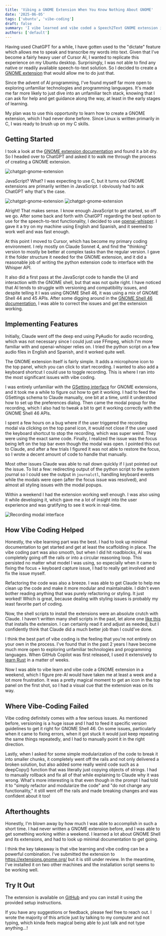 ```yaml
---
title: 'Vibing a GNOME Extension When You Know Nothing About GNOME'
date: '2025-06-05'
tags: ['ubuntu', 'vibe-coding']
draft: false
summary: 'I vibe learned and vibe coded a Speech2Text GNOME extension in a weekend. It was an eye-opening experience.'
authors: ['default']
---
```


Having used ChatGPT for a while, I have gotten used to the "dictate" feature which allows me to speak and transcribe my words into text.
Given that I've become a fairly heavy user of Cursor AI, I wanted to replicate this experience on my Ubuntu desktop. Surprisingly, I was
not able to find any native or readily available speech-to-text solution. So I decided to create a
[GNOME extension](https://github.com/kavehtehrani/gnome-speech2text) that would allow me to do just that.

Since the advent of AI programming, I've found myself far more open to exploring unfamiliar technologies and programming languages.
It's made me far more likely to just dive into an unfamiliar tech stack, knowing that I can ask for help and get guidance along the way,
at least in the early stages of learning.

My plan was to use this opportunity to learn how to create a GNOME extension, which I had never done before. Since Linux is written primarily in C,
I was ready to brush up on my C skills.

## Getting Started

I took a look at the [GNOME extension documentation](https://gjs.guide/extensions/development/creating.html) and found it a bit dry.
So I headed over to ChatGPT and asked it to walk me through the process of creating a GNOME extension.

![chatgpt-gnome-extension](/static/images/2025-06-chatgpt-gnome-extension.png)

JavaScript? What? I was expecting to use C, but it turns out GNOME extensions are primarily written in JavaScript.
I obviously had to ask ChatGPT why that's the case.

![chatgpt-gnome-extension](/static/images/2025-06-gnome-js-1.png)
![chatgpt-gnome-extension](/static/images/2025-06-gnome-js-2.png)

Alright! That makes sense. I know enough JavaScript to get started, so off we go. After some back and forth with ChatGPT
regarding the best option to use for the speech-to-text functionality, I decided to use
[openai-whisper](https://github.com/openai/whisper). I gave it a try on my machine using English and Spanish, and it seemed to work well and was fast enough.

At this point I moved to Cursor, which has become my primary coding environment. I rely mostly on Claude Sonnet 4, and find the
"thinking" version to mostly be better at complex tasks than the regular version. I gave it the folder structure it needed
for the GNOME extension, and it did a reasonable job of writing the python extension code to interface with the Whisper API.

It also did a first pass at the JavaScript code to handle the UI and interaction with the GNOME shell, but that was not quite right.
I have noticed that AI tends to struggle with versioning and compatibility issues, and despite telling it I was using GNOME Shell 46,
it was using a mix of GNOME Shell 44 and 45 APIs. After some digging around in the
[GNOME Shell 46 documentation](https://gjs.guide/extensions/review-guidelines/review-guidelines.html), I was able to correct the issues
and get the extension working.

## Implementing Features

Initially, Claude went off the deep end using PyAudio for audio recording, which was not necessary since I could just use FFmpeg,
which I'm more familiar with and openai-whisper relies on. I tried the python script on a few audio files in English and Spanish, and it worked quite well.

The GNOME extension itself is fairly simple. It adds a microphone icon to the top panel, which you can click to start recording. I wanted to
also add a keyboard shortcut I could use to toggle recording. This is where I ran into the most significant issues with vibe coding.

I was entirely unfamiliar with the [GSetting interface](https://gjs.guide/extensions/development/preferences.html) for GNOME extensions, and it took me a while to figure out how to
get it working. I had to feed the GSettings schema to Claude manually, one bit at a time, until it understood how to set up the preferences dialog.
Then came the modal popup for the recording, which I also had to tweak a bit to get it working correctly with the GNOME Shell 46 APIs.

I spent a few hours on a bug where if the user triggered the recording modal via clicking on the top panel icon, it would not close if the user
used the keyboard shortcut to stop the recording, which was super weird. They were using the exact same code. Finally, I realized the issue was the focus
being left on the top bar even though the modal was open. I pointed this out to Claude, and after a few trials I figured it was not able to restore the focus,
so I wrote a decent amount of code to handle that manually.

Most other issues Claude was able to nail down quickly if I just pointed out the issue. To list a few: redirecting output of the python script to the system journal
so I could see the output in `journalctl`, handling keyboard events while the modals were open (after the focus issue was resolved), and
almost all styling issues with the modal popups.

Within a weekend I had the extension working well enough. I was also using it while developing it, which gave me a lot of insight into the user experience
and was gratifying to see it work in real-time.

<div style={{ display: 'flex', justifyContent: 'center' }}>
  <img src="/static/images/2025-06-recording-modal.png" alt="Recording modal interface" />
</div>

## How Vibe Coding Helped

Honestly, the vibe learning part was the best. I had to look up minimal documentation to get started and get at least the scaffolding in place.
The vibe coding part was also smooth, but when I did hit roadblocks, AI was completely going off the rails or into a circular reasoning loop.
This persisted no matter what model I was using, so especially when it came to fixing the focus + keyboard capture issue, I had
to really get involved and fix the issue myself.

Refactoring the code was also a breeze. I was able to get Claude to help me clean up the code and make it more modular and maintainable.
I didn't even bother reading anything that was purely refactoring or styling. It just worked! Which is great, because dealing with
styling issues is probably my least favorite part of coding.

Now, the shell scripts to install the extensions were an absolute crutch with Claude. I haven't written many shell scripts in the past,
let alone one [like this](https://github.com/kavehtehrani/gnome-speech2text/blob/main/scripts/install.sh) that installs the extension. I can
certainly read it and adjust as needed, but I confidently think that Claude did a much better job than I could've done.

I think the best part of vibe coding is the feeling that you're not entirely on your own in the process. I've found that in the past
2 years I have become much more open to exploring unfamiliar technologies and programming languages. When GitHub Copilot was first released,
I used it extensively to [learn Rust](/blog/polkadot-blockchain-academy) in a matter of weeks.

Now I was able to vibe learn and vibe code a GNOME extension in a weekend, which I figure pre-AI would have taken me at least a week and a lot
more frustration. It was a pretty magical moment to get an icon in the top panel on the first shot, so I had a visual cue that the extension was
on its way.

## Where Vibe-Coding Failed

Vibe coding definitely comes with a few serious issues. As mentioned before, versioning is a huge issue and I had to feed it specific version guidelines to get
it right for GNOME Shell 46. On some issues, particularly when it came to fixing errors, when it got stuck it would just keep repeating the same things
repeatedly, and I had to manually point it in the right direction.

Lastly, when I asked for some simple modularization of the code to break it into smaller chunks, it completely went off the rails and
not only delivered a broken solution, but also added some really weird code such as a deepCopy() function that was literally just copying objects of strings.
I had to manually rollback and fix all of that while explaining to Claude why it was wrong. What's more interesting is that even though in the prompt
I had told it to "simply refactor and modularize the code" and "do not change any functionality," it still went off the rails and made breaking changes and was
confident about it too!

## Afterthoughts

Honestly, I'm blown away by how much I was able to accomplish in such a short time. I had never written a GNOME extension before, and I was able to get
something working within a weekend. I learned a lot about GNOME Shell and its extensions, and had to look up minimal documentation to get going.

I think the key takeaway is that vibe learning and vibe coding can be a powerful combination. I've submitted the extension to
https://extensions.gnome.org/ but it is still under review. In the meantime, I've installed it on two other machines and the installation
script seems to be working well.

## Try It Out

The extension is available on [GitHub](https://github.com/kavehtehrani/gnome-speech2text) and you can install it using the provided setup instructions.

If you have any suggestions or feedback, please feel free to reach out. I wrote the majority of this article just by talking
to my computer and not typing, which kinda feels magical being able to just talk and not type anything...!
